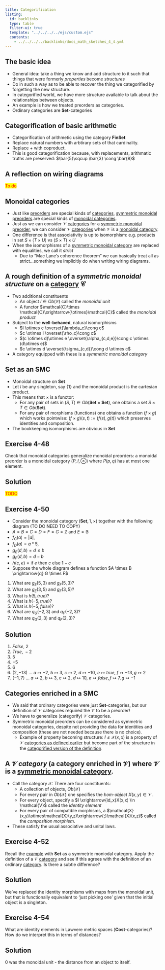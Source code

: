 ```yaml
---
title: Categorification
listing:
  id: backlinks
  type: table
  filter-ui: true
  template: "../../../../ejs/custom.ejs"
  contents:
    - ../../../../backlinks/docs_math_sketches_4_4.yml
---
```


## The basic idea


- General idea: take a thing we know and add structure to it such that things that were formerly *properties* become *structures*
- Do in such a way as to be able to recover the thing we categorified by forgetting the new structure.
- In categorified world, we have more structure available to talk about the relationships between objects.
- An example is how we treated preorders as categories.
- Ordinary categories are **Set**-categories




::: {.callout-caution icon=false collapse=false}
## Categorification of basic arithmetic
<div id="categorification-arithmetic"/></div>
- Categorification of arithmetic using the category **FinSet**
- Replace natural numbers with arbtirary sets of that cardinality.
- Replace $+$ with coproduct.
- This is good categorification because, with replacements, arithmatic truths are preserved: $\bar{5}\sqcup \bar{3} \cong \bar{8}$

:::


## A reflection on wiring diagrams
[To do]{style="color: red; background-color: yellow;"}

## Monoidal categories

- Just like [preorders](../1/3.qmd#preorder) are special kinds of [categories](../3/2.qmd#cat), [symmetric monoidal preorders](../2/2.qmd#smp) are special kinds of [monoidal categories](#smc).
- Just as we can consider $\mathcal{V}$ [categories](../2/3.qmd#v-cat) for a [symmetric monoidal preorder](../2/2.qmd#smp), we can consider $\mathcal{V}$ [categories](../2/3.qmd#v-cat) when $\mathcal{V}$ is a [monoidal category](#smc).
- One difference is that associativity is up to isomorphism: e.g. products in set $S \times (T \times U)$ vs $(S \times T) \times U$
- When the isomorphisms of a [symmetric monoidal category](#smc) are replaced with equalities, we call it *strict*
    - Due to "Mac Lane's coherence theorem" we can basically treat all as strict...something we implicitly do when writing wiring diagrams.





::: {.callout-tip icon=false collapse=false}
## A **rough** definition of a *symmetric monoidal structure* on a [category](../3/2.qmd#cat) $\mathcal{C}$

<div id="smc"/></div>
- Two additional constituents
    - An object $I \in Ob(\mathcal{C})$ called the *monoidal unit*
    - A functor $\mathcal{C}\times \mathcal{C}\xrightarrow{\otimes}\mathcal{C}$ called the *monoidal product*
- Subject to the **well-behaved**, natural isomorphisms
    - $I \otimes c \overset{\lambda_c}\cong c$
    - $c \otimes I \overset{\rho_c}\cong c$
    - $(c \otimes d)\otimes e \overset{\alpha_{c,d,e}}\cong c \otimes (d\otimes e)$
    - $c \otimes d \overset{\sigma_{c,d}}\cong d \otimes c$
- A category equipped with these is a *symmetric monoidal category*

:::

::: {.callout-caution icon=false collapse=false}
## **Set** as an SMC
<div id="set-smc"/></div>


- Monoidal structure on **Set**
- Let $I$ be any singleton, say $\{1\}$ and the monoidal product is the cartesian product.
- This means that $\times$ is a functor:
    - For any pair of sets in $(S,T) \in Ob(\mathbf{Set}\times\mathbf{Set})$, one obtains a set $S \times T \in Ob(\mathbf{Set})$.
    - For any pair of morphisms (functions) one obtains a function $(f\times g)$ which works pointwise: $(f\times g)(s,t):=(f(s),g(t))$ which preserves identities and composition.
- The bookkeeping isomorphisms are obvious in **Set**



:::
::: {.callout-important icon=false collapse=false}
## Exercise 4-48
<div id="4-48"/></div>

Check that monoidal categories generalize monoidal preorders: a monoidal preorder is a monoidal category $(P,I,\otimes)$ where $P(p,q)$ has at most one element.

::: {.callout-note collapse=true appearance="minimal"}
## Solution
[TODO]{style="color: red; background-color: yellow;"}
:::
:::
::: {.callout-important icon=false collapse=false}
## Exercise 4-50
<div id="4-50"/></div>



- Consider the monoidal category $(\mathbf{Set},1,\times)$ together with the following diagram (TO DO NEED TO COPY)
- $A=B=C=D=F=G=\mathbb{Z}$ and $E=\mathbb{B}$
- $f_C(a)=|a|$,
- $f_D(a)=a*5$,
- $g_E(d,b)=d\leq b$
- $g_F(d,b)=d-b$
- $h(c,e)=\text{if }e\text{ then }c\text{ else }1-c$
- Suppose the whole diagram defines a function $A \times B \xrightarrow{q} G \times F$
1. What are $g_E(5,3)$ and $g_F(5,3)$?
2. What are $g_E(3,5)$ and $g_F(3,5)$?
3. What is $h(5,true)$?
4. What is $h(-5,true)$?
5. What is $h(-5,false)$?
6. What are $q_G(-2,3)$ and $q_F(-2,3)$?
7. What are $q_G(2,3)$ and $q_F(2,3)$?

::: {.callout-note collapse=true appearance="minimal"}
## Solution
1. $False,\ 2$
2. $True,\ -2$
3. $5$
4. $-5$
5. $6$
6. $(2,-13)$ ... $a\mapsto -2,\ b \mapsto 3,\ c\mapsto 2,\ d\mapsto -10,\ e\mapsto true,\ f\mapsto -13, g \mapsto 2$
7. $(-1,7)$ ... $a\mapsto 2,\ b \mapsto 3,\ c \mapsto 2,\ d\mapsto 10,\ e\mapsto false, f\mapsto 7, g\mapsto -1$
:::
:::


## Categories enriched in a SMC

- We said that ordinary categories were just **Set**-categories, but our definition of $\mathcal{V}$ categories required the $\mathcal{V}$ to be a preorder!
- We have to generalize (categorify) $\mathcal{V}$ categories.
- Symmetric monoidal preorders can be considered as symmetric monoidal categories, despite not providing the data for identities and composition (these are not needed because there is no choice).
    - Example of property becoming structure: $I \leq \mathcal{X}(x,x)$ is a property of $\mathcal{V}$ [categories as defined earlier](../2/3.qmd#v-cat) but become part of the structure in the [categorified version of the definition](#enrich-smc).


::: {.callout-tip icon=false collapse=false}
## A $\mathcal{V}$ *category* (a category enriched in $\mathcal{V}$) where $\mathcal{V}$ is a [symmetric monoidal category](#smc).

<div id="enrich-smc"/></div>
- Call the category $\mathcal{X}$. There are four constituents:
    - A collection of objects, $Ob(\mathcal{X})$
    - For every pair in $Ob(\mathcal{X})$ one specifies the *hom-object* $X(x,y) \in \mathcal{V}$.
    - For every object, specify a $I \xrightarrow{id_x}X(x,x) \in \mathcal{V}$ called the *identity element*
    - For every pair of compatible morphisms, a $\mathcal{X}(x,y)\otimes\mathcal{X}(y,z)\xrightarrow{;}\mathcal{X}(x,z)$ called the *composition morphism*.
- These satisfy the usual associative and unital laws.

:::

::: {.callout-important icon=false collapse=false}
## Exercise 4-52
<div id="4-52"/></div>

Recall the [example](#set-smc) with **Set** as a symmetric moniodal category. Apply the definition of a $\mathcal{V}$ [category](#enrich-smc) and see if this agrees with the definition of an ordinary [category](../3/2.qmd#cat). Is there a subtle difference?

::: {.callout-note collapse=true appearance="minimal"}
## Solution
We've replaced the identity morphisms with maps from the monoidal unit, but that is functionally equivalent to 'just picking one' given that the initial object is a singleton.

:::
:::

::: {.callout-important icon=false collapse=false}
## Exercise 4-54
<div id="4-54"/></div>

What are identity elements in Lawvere metric spaces (**Cost**-categories)? How do we interpret this in terms of distances?

::: {.callout-note collapse=true appearance="minimal"}
## Solution
$0$ was the monoidal unit - the distance from an object to itself.

:::
:::

